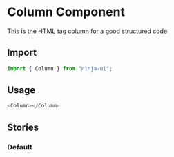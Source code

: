 
# Column Component

This is the HTML tag column for a good structured code

## Import

```js
import { Column } from "ninja-ui";
```

## Usage

```js
<Column></Column>
```

<Props of={Column} />

## Stories

### Default

<Preview>
  <Story id="design-system-elements-column--default" />
</Preview>